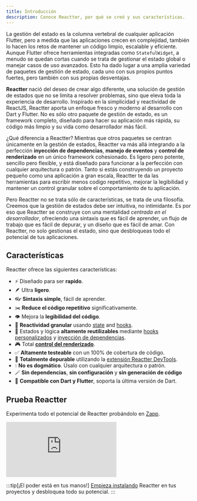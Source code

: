 ```yaml
---
title: Introducción
description: Conoce Reactter, por qué se creó y sus características.
---
```



La gestión del estado es la columna vertebral de cualquier aplicación Flutter, pero a medida que las aplicaciones crecen en complejidad, también lo hacen los retos de mantener un código limpio, escalable y eficiente.
Aunque Flutter ofrece herramientas integradas como <HT>`StatefulWidget`</HT>, a menudo se quedan cortas cuando se trata de gestionar el estado global o manejar casos de uso avanzados.
Esto ha dado lugar a una amplia variedad de paquetes de gestión de estado, cada uno con sus propios puntos fuertes, pero también con sus propias desventajas.

**Reactter** nació del deseo de crear algo diferente, una solución de gestión de estados que no se limita a resolver problemas, sino que eleva toda la experiencia de desarrollo.
Inspirado en la simplicidad y reactividad de ReactJS, Reactter aporta un enfoque fresco y moderno al desarrollo con Dart y Flutter.
No es sólo otro paquete de gestión de estado, es un framework completo, diseñado para hacer su aplicación más rápida, su código más limpio y su vida como desarrollador más fácil.

¿Qué diferencia a Reactter? Mientras que otros paquetes se centran únicamente en la gestión de estados, Reactter va más allá integrando a la perfección **inyección de dependencias**, **manejo de eventos** y **control de renderizado** en un único framework cohesionado.
Es ligero pero potente, sencillo pero flexible, y está diseñado para funcionar a la perfección con cualquier arquitectura o patrón.
Tanto si estás construyendo un proyecto pequeño como una aplicación a gran escala, Reactter te da las herramientas para escribir menos codigo repetitivo, mejorar la legibilidad y mantener un control granular sobre el comportamiento de tu aplicación.

Pero Reactter no se trata sólo de características, se trata de una filosofía.
Creemos que la gestión de estados debe ser intuitiva, no intimidante.
Es por eso que Reactter se construye con una mentalidad *centrada en el desarrollador*, ofreciendo una sintaxis que es fácil de aprender, un flujo de trabajo que es fácil de depurar, y un diseño que es fácil de amar.
Con Reactter, no solo gestionas el estado, sino que desbloqueas todo el potencial de tus aplicaciones.

## Características

Reactter ofrece las siguientes características:

- ⚡️ Diseñado para ser **rapido**.
- 🪶 Ultra **ligero**.
- 👓 **Sintaxis simple**, fácil de aprender.
- ✂️ **Reduce el código repetitivo** significativamente.
- 👁️ Mejora la **legibilidad del código**.
- 🚀 **Reactividad granular** usando [state](/reactter/es/core_concepts/state_management/#state) and [hooks](/reactter/es/core_concepts/hooks).
- 🧩 Estados y lógica **altamente reutilizables** mediante [hooks personalizados](/reactter/core_concepts/hooks/#custom-hook) y [inyección de dependencias](/reactter/core_concepts/dependency_injection/).
- 🎮 Total **[control del renderizado](/reactter/es/core_concepts/rendering_control)**.
- ✅ **Altamente testeable** con un 100% de cobertura de código.
- 🐞 **Totalmente depurable** utilizando la [extensión Reactter DevTools](/reactter/es/devtools_extension).
- 💧 **No es dogmático**. Úsalo con cualquier arquitectura o patrón.
- 🪄 **Sin dependencias**, **sin configuración** y **sin generación de código**
- 💙 **Compatible con Dart y Flutter**, soporta la última versión de Dart.

## Prueba Reactter

Experimenta todo el potencial de Reactter probándolo en <a href="https://zapp.run/pub/flutter_reactter" target="_blank">Zapp</a>.

<iframe src="https://zapp.run/edit/zn9806bin990?theme=dark&lazy=false&file=lib/examples/1_counter/counter_page.dart" class="w-full !h-[600px]" style="border: 0; overflow: hidden;"></iframe>

:::tip[¡El poder está en tus manos!]
  [Empieza instalando](/reactter/es/getting_started) Reactter en tus proyectos y desbloquea todo su potencial.
:::